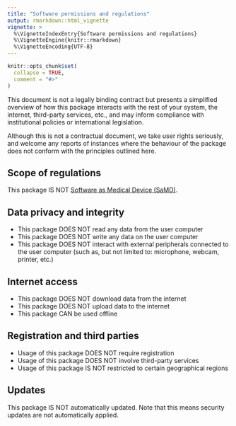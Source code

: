 ```yaml
---
title: "Software permissions and regulations"
output: rmarkdown::html_vignette
vignette: >
  %\VignetteIndexEntry{Software permissions and regulations}
  %\VignetteEngine{knitr::rmarkdown}
  %\VignetteEncoding{UTF-8}
---
```


```r
knitr::opts_chunk$set(
  collapse = TRUE,
  comment = "#>"
)
```

This document is not a legally binding contract but presents a simplified
overview of how this package interacts with the rest of your system, the
internet, third-party services, etc., and may inform compliance with
institutional policies or international legislation.

Although this is not a contractual document, we take user rights seriously, and
welcome any reports of instances where the behaviour of the package does not
conform with the principles outlined here.

## Scope of regulations

This package IS NOT [Software as Medical Device (SaMD)](https://en.wikipedia.org/wiki/Medical_software#Software_as_a_medical_device).

## Data privacy and integrity

- This package DOES NOT read any data from the user computer
- This package DOES NOT write any data on the user computer
- This package DOES NOT interact with external peripherals connected to the user computer (such as, but not limited to: microphone, webcam, printer, etc.)

## Internet access

- This package DOES NOT download data from the internet
- This package DOES NOT upload data to the internet
- This package CAN be used offline

## Registration and third parties

- Usage of this package DOES NOT require registration
- Usage of this package DOES NOT involve third-party services
- Usage of this package IS NOT restricted to certain geographical regions

## Updates

This package IS NOT automatically updated. Note that this means security updates are not automatically applied.
